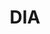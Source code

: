 ---
title: DIA
category: Oracles
description: DIA is an open-source oracle platform that provides transparent, crowd-verified price oracles for DeFi applications.
logo: /images/dia.png
developer: DIA
website: https://diadata.org/
documentation: https://docs.diadata.org/
---
